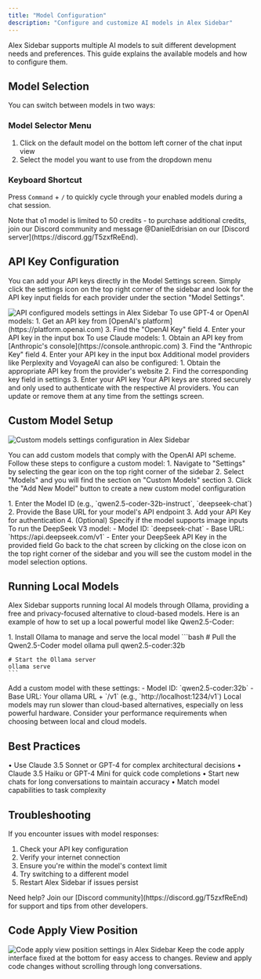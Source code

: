 ```yaml
---
title: "Model Configuration"
description: "Configure and customize AI models in Alex Sidebar"
---
```


Alex Sidebar supports multiple AI models to suit different development needs and preferences. This guide explains the available models and how to configure them.

## Model Selection

You can switch between models in two ways:

### Model Selector Menu

1. Click on the default model on the bottom left corner of the chat input view
2. Select the model you want to use from the dropdown menu

### Keyboard Shortcut

Press `Command` + `/` to quickly cycle through your enabled models during a chat session.

<Note>
  Note that o1 model is limited to 50 credits - to purchase additional credits,
  join our Discord community and message @DanielEdrisian on our [Discord
  server](https://discord.gg/T5zxfReEnd).
</Note>

## API Key Configuration

You can add your API keys directly in the Model Settings screen. Simply click the settings icon on the top right corner of the sidebar and look for the API key input fields for each provider under the section "Model Settings".

<Frame>
  <img
    src="/images/api-configured-models-settings.png"
    alt="API configured models settings in Alex Sidebar"
  />
</Frame>

<AccordionGroup>
  <Accordion title="OpenAI API Key">
    To use GPT-4 or OpenAI models:
    1. Get an API key from [OpenAI's platform](https://platform.openai.com)
    3. Find the "OpenAI Key" field
    4. Enter your API key in the input box
  </Accordion>

<Accordion title="Anthropic API Key">
  To use Claude models: 1. Obtain an API key from [Anthropic's
  console](https://console.anthropic.com) 3. Find the "Anthropic Key" field 4.
  Enter your API key in the input box
</Accordion>

  <Accordion title="Other Providers">
    Additional model providers like Perplexity and VoyageAI can also be configured:
    1. Obtain the appropriate API key from the provider's website
    2. Find the corresponding key field in settings
    3. Enter your API key
  </Accordion>
</AccordionGroup>

<Note>
  Your API keys are stored securely and only used to authenticate with the
  respective AI providers. You can update or remove them at any time from the
  settings screen.
</Note>

## Custom Model Setup

<Frame>
  <img
    src="/images/custom-models-settings.png"
    alt="Custom models settings configuration in Alex Sidebar"
  />
</Frame>

You can add custom models that comply with the OpenAI API scheme. Follow these steps to configure a custom model:
<Steps>
  <Step title="Add Custom Model">
    1. Navigate to "Settings" by selecting the gear icon on the top right corner of the sidebar
    2. Select "Models" and you will find the section on "Custom Models" section
    3. Click the "Add New Model" button to create a new custom model configuration
  </Step>

  <Step title="Configure Model Details">
    1. Enter the Model ID (e.g., `qwen2.5-coder-32b-instruct`, `deepseek-chat`)
    2. Provide the Base URL for your model's API endpoint
    3. Add your API Key for authentication
    4. (Optional) Specify if the model supports image inputs
  </Step>

<Step title="Example: DeepSeek V3 Model">
  To run the DeepSeek V3 model:
  - Model ID: `deepseek-chat`
  - Base URL: `https://api.deepseek.com/v1`
  - Enter your DeepSeek API Key in the provided field
</Step>

  <Step title="Finalize Setup">
    Go back to the chat screen by clicking on the close icon on the top right
    corner of the sidebar and you will see the custom model in the model
    selection options.
  </Step>
</Steps>

## Running Local Models

Alex Sidebar supports running local AI models through Ollama, providing a free and privacy-focused alternative to cloud-based models. Here is an example of how to set up a local powerful model like Qwen2.5-Coder:

<Steps>
  <Step title="Install Prerequisites">
    1. Install Ollama to manage and serve the local model
  </Step>
   
  <Step title="Set Up the Model">
    ```bash
    # Pull the Qwen2.5-Coder model
    ollama pull qwen2.5-coder:32b
    
    # Start the Ollama server
    ollama serve
    ```
  </Step>

  <Step title="Configure in Alex Sidebar">
    Add a custom model with these settings:
    - Model ID: `qwen2.5-coder:32b`
    - Base URL: Your ollama URL + `/v1` (e.g., `http://localhost:1234/v1`)
  </Step>
</Steps>

<Warning>
  Local models may run slower than cloud-based alternatives, especially on less
  powerful hardware. Consider your performance requirements when choosing
  between local and cloud models.
</Warning>

## Best Practices

<CardGroup cols={2}>
  <Card title="Model Selection Tips" icon="lightbulb">
    • Use Claude 3.5 Sonnet or GPT-4 for complex architectural decisions  
    • Claude 3.5 Haiku or GPT-4 Mini for quick code completions
  </Card>

  <Card title="Performance Optimization" icon="gauge">
    • Start new chats for long conversations to maintain accuracy  
    • Match model capabilities to task complexity
  </Card>
</CardGroup>

## Troubleshooting

If you encounter issues with model responses:

1. Check your API key configuration
2. Verify your internet connection
3. Ensure you're within the model's context limit
4. Try switching to a different model
5. Restart Alex Sidebar if issues persist

<Note>
  Need help? Join our [Discord community](https://discord.gg/T5zxfReEnd) for
  support and tips from other developers.
</Note>

## Code Apply View Position

<Frame>
  <img
    src="/images/code-apply-bottom-settings.png"
    alt="Code apply view position settings in Alex Sidebar"
  />
</Frame>

<CardGroup cols={2}>
  <Card title="Bottom Position">
    Keep the code apply interface fixed at the bottom for easy access to changes.
  </Card>
  <Card title="Improved Workflow">
    Review and apply code changes without scrolling through long conversations.
  </Card>
</CardGroup>